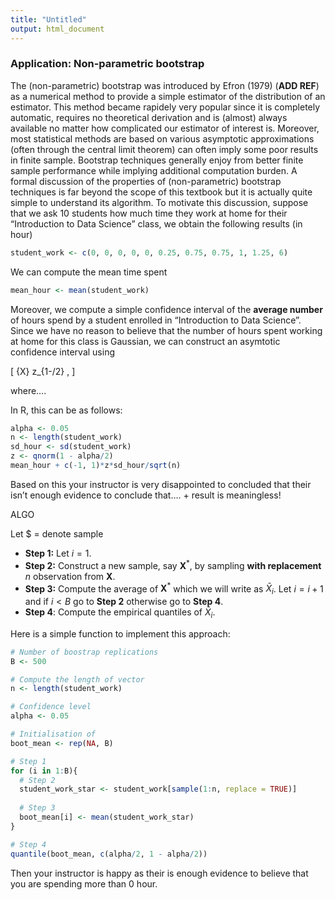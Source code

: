 ```yaml
---
title: "Untitled"
output: html_document
---
```


### Application: Non-parametric bootstrap

The (non-parametric) bootstrap was introduced by Efron (1979) (**ADD REF**) as a numerical method to provide a simple estimator of the distribution of an estimator. This method became rapidely very popular since it is completely automatic, requires no theoretical derivation and is (almost) always available no matter how complicated our estimator of interest is. Moreover, most statistical methods are based on various asymptotic approximations (often through the central limit theorem) can often imply some poor results in finite sample. Bootstrap techniques generally enjoy from better finite sample performance while implying additional computation burden. A formal discussion of the properties of (non-parametric) bootstrap techniques is far beyond the scope of this textbook but it is actually quite simple to understand its algorithm. To motivate this discussion, suppose that we ask 10 students how much time they work at home for their "Introduction to Data Science" class, we obtain the following results (in hour)

```r
student_work <- c(0, 0, 0, 0, 0, 0.25, 0.75, 0.75, 1, 1.25, 6)
```

We can compute the mean time spent

```r
mean_hour <- mean(student_work)
```

Moreover, we compute a simple confidence interval of the **average number** of hours spend by a student enrolled in "Introduction to Data Science". Since we have no reason to believe that the number of hours spent working at home for this class is Gaussian, we can construct an asymtotic confidence interval using

\[
\bar{X} \pm z_{1-\alpha/2} \frac{\hat{\sigma}}{\sqrt{n}},
\]

where.... 


In R, this can be as follows:


```r
alpha <- 0.05
n <- length(student_work)
sd_hour <- sd(student_work)
z <- qnorm(1 - alpha/2)
mean_hour + c(-1, 1)*z*sd_hour/sqrt(n)
```

Based on this your instructor is very disappointed to concluded that their isn't enough evidence to conclude that.... + result is meaningless!

ALGO

Let $\mathbf{X} = \left[X_1 \;\; \ldots \;\; X_n\right] denote sample


- **Step 1:** Let $i = 1$.
- **Step 2:** Construct a new sample, say $\mathbf{X}^*$, by sampling **with replacement** $n$ observation from $\mathbf{X}$.
- **Step 3:** Compute the average of $\mathbf{X}^*$ which we will write as $\bar{X}_i$. Let $i = i + 1$ and if $i < B$ go to **Step 2** otherwise go to **Step 4**.
- **Step 4**: Compute the empirical quantiles of $\bar{X}_i$.



Here is a simple function to implement this approach:

```r
# Number of boostrap replications
B <- 500

# Compute the length of vector
n <- length(student_work)

# Confidence level
alpha <- 0.05

# Initialisation of 
boot_mean <- rep(NA, B)

# Step 1
for (i in 1:B){
  # Step 2
  student_work_star <- student_work[sample(1:n, replace = TRUE)]
  
  # Step 3
  boot_mean[i] <- mean(student_work_star)
}

# Step 4
quantile(boot_mean, c(alpha/2, 1 - alpha/2))
```

Then your instructor is happy as their is enough evidence to believe that you are spending more than 0 hour.

